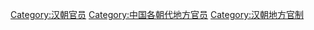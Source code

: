 [[Category:汉朝官员|Category:汉朝官员]]
[[Category:中国各朝代地方官员|Category:中国各朝代地方官员]]
[[Category:汉朝地方官制|Category:汉朝地方官制]]